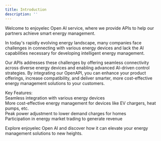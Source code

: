 ```yaml
---
title: Introduction
description: ''
---
```

Welcome to enjoyelec Open AI service, where we provide APIs to help our partners achieve smart energy management.

In today's rapidly evolving energy landscape, many companies face challenges in connecting with various energy devices and lack the AI capabilities necessary for developing intelligent energy management.

Our APIs addresses these challenges by offering seamless connectivity across diverse energy devices and enabling advanced AI-driven control strategies. By integrating our OpenAPI, you can enhance your product offerings, increase compatibility, and deliver smarter, more cost-effective energy management solutions to your customers.

Key Features: <br/>
Seamless integration with various energy devices<br/>
More cost-effective energy management for devices like EV chargers, heat pumps, etc.<br/>
Peak power adjustment to lower demand charges for homes<br/>
Participation in energy market trading to generate revenue<br/>

Explore enjoyelec Open AI and discover how it can elevate your energy management solutions to new heights.


